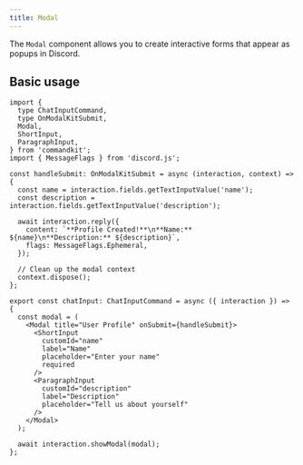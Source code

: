 ```yaml
---
title: Modal
---
```


The `Modal` component allows you to create interactive forms that
appear as popups in Discord.

## Basic usage

```tsx title="src/app/commands/user-profile.tsx"
import {
  type ChatInputCommand,
  type OnModalKitSubmit,
  Modal,
  ShortInput,
  ParagraphInput,
} from 'commandkit';
import { MessageFlags } from 'discord.js';

const handleSubmit: OnModalKitSubmit = async (interaction, context) => {
  const name = interaction.fields.getTextInputValue('name');
  const description = interaction.fields.getTextInputValue('description');

  await interaction.reply({
    content: `**Profile Created!**\n**Name:** ${name}\n**Description:** ${description}`,
    flags: MessageFlags.Ephemeral,
  });

  // Clean up the modal context
  context.dispose();
};

export const chatInput: ChatInputCommand = async ({ interaction }) => {
  const modal = (
    <Modal title="User Profile" onSubmit={handleSubmit}>
      <ShortInput
        customId="name"
        label="Name"
        placeholder="Enter your name"
        required
      />
      <ParagraphInput
        customId="description"
        label="Description"
        placeholder="Tell us about yourself"
      />
    </Modal>
  );

  await interaction.showModal(modal);
};
```
